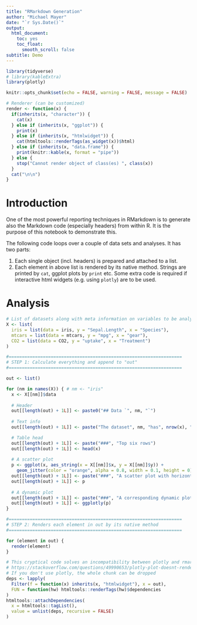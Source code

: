 ---
title: "RMarkdown Generation"
author: "Michael Mayer"
date: "`r Sys.Date()`"
output:
  html_document:
    toc: yes
    toc_float:
      smooth_scroll: false
subtitle: Demo
---

```{r setup, warning = FALSE, message = FALSE, echo = FALSE}
library(tidyverse)
# library(kableExtra)
library(plotly)

knitr::opts_chunk$set(echo = FALSE, warning = FALSE, message = FALSE) 

# Renderer (can be customized)
render <- function(x) {
  if(inherits(x, "character")) {
    cat(x)
  } else if (inherits(x, "ggplot")) {
    print(x)
  } else if (inherits(x, "htmlwidget")) {
    cat(htmltools::renderTags(as_widget(x))$html)
  } else if (inherits(x, "data.frame")) {
    print(knitr::kable(x, format = "pipe"))
  } else {
    stop("Cannot render object of class(es) ", class(x))
  }
  cat("\n\n")
}
```

# Introduction

One of the most powerful reporting techniques in RMarkdown is to generate also the Markdown code (especially headers) from within R. It is the purpose of this notebook to demonstrate this.

The following code loops over a couple of data sets and analyses. It has two parts:

1. Each single object (incl. headers) is prepared and attached to a list.
2. Each element in above list is rendered by its native method. Strings are printed by `cat`, ggplot plots by `print` etc. Some extra code is required if interactive html widgets (e.g. using `plotly`) are to be used.

# Analysis

```{r, results="asis", fig.keep="all", message=FALSE, warning=FALSE}

# List of datasets along with meta information on variables to be analysed
X <- list(
  iris = list(data = iris, y = "Sepal.Length", x = "Species"),
  mtcars = list(data = mtcars, y = "mpg", x = "gear"),
  CO2 = list(data = CO2, y = "uptake", x = "Treatment")
) 

#==================================================================
# STEP 1: Calculate everything and append to "out"
#==================================================================

out <- list()

for (nm in names(X)) { # nm <- "iris"
  x <- X[[nm]]$data
  
  # Header
  out[[length(out) + 1L]] <- paste0("## Data `", nm, "`")  
  
  # Text info
  out[[length(out) + 1L]] <- paste("The dataset", nm, "has", nrow(x), "rows.")

  # Table head
  out[[length(out) + 1L]] <- paste("###", "Top six rows")  
  out[[length(out) + 1L]] <- head(x)
  
  # A scatter plot
  p <- ggplot(x, aes_string(x = X[[nm]]$x, y = X[[nm]]$y)) +
    geom_jitter(color = "orange", alpha = 0.8, width = 0.1, height = 0)
  out[[length(out) + 1L]] <- paste("###", "A scatter plot with horizontal jitter")  
  out[[length(out) + 1L]] <- p
  
  # A dynamic plot
  out[[length(out) + 1L]] <- paste("###", "A corresponding dynamic plot")  
  out[[length(out) + 1L]] <- ggplotly(p)
}

#==================================================================
# STEP 2: Renders each element in out by its native method
#==================================================================

for (element in out) {
  render(element)
}
```
  
```{r}
# This cryptical code solves an incompatibility between plotly and rmarkdown, see
# https://stackoverflow.com/questions/49990653/plotly-plot-doesnt-render-within-for-loop-of-rmarkdown-document
# If you don't use plotly, the whole chunk can be dropped
deps <- lapply(
  Filter(f = function(x) inherits(x, "htmlwidget"), x = out),
  FUN = function(hw) htmltools::renderTags(hw)$dependencies
)
htmltools::attachDependencies(
  x = htmltools::tagList(), 
  value = unlist(deps, recursive = FALSE)
)
```